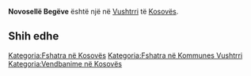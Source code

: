 {{Fshat në 
 | Emri                = Novosellë Begëve
 | EmriAlt                = 
 | NAME_SHORT_FORM=      
 | NAME_GENERIC=      
 | NAME_SORT_NAME_RO=      NOVOSELLEBEGEVE
 | FULL_NAME_RO = Novosellë Begëve
 | FULL_NAME_ND_RO=Novoselle Begeve
 | SORT_NAME_RG=NOVOSELLEBEGEVE
 | FULL_NAME_RG=Novosellë Begëve
 | FULL_NAME_ND_RG=Novoselle Begeve
 | SRP_NAME_SHORT_FORM=      
 | SRP_NAME_GENERIC=      
 | SRP_NAME_SORT_NAME_RO=      
 | SRP_FULL_NAME_RO = 
 | SRP_FULL_NAME_ND_RO=
 | SRP_SORT_NAME_RG=
 | SRP_FULL_NAME_RG=
 | SRP_FULL_NAME_ND_RG=
 | Emri (Rasa dhanore) = 
 | Figura              = 
 | Shteti              = Kosovo
 | Komuna              = Vushtrri
 | Kodi postar         = 
 | Sipërfaqja          = 

 | Popullsia           = 

 | Regj. i popullsisë  = 
 | Dend. e popullsisë  = 
 | Faqja zyrtare       = 
 <!--- Koordinatat ----> 
 | Gjerësia            = 42.833056
 | Gjatësia            = 20.986667
 | Lartësia            = 
}}
'''Novosellë Begëve''' është një [[]] në [[Vushtrri]] të [[Kosovës]].

<!-- == Gjeografia == -->
<!-- == Historia == -->
<!-- == Demografia == -->
== Shih edhe ==
{{Komuna Vushtrri}}
{{Kosovo-Administrata-Cung}}

[[Kategoria:Fshatra në Kosovës]]
[[Kategoria:Fshatra në Kommunes Vushtrri]]
[[Kategoria:Vendbanime në Kosovës]]